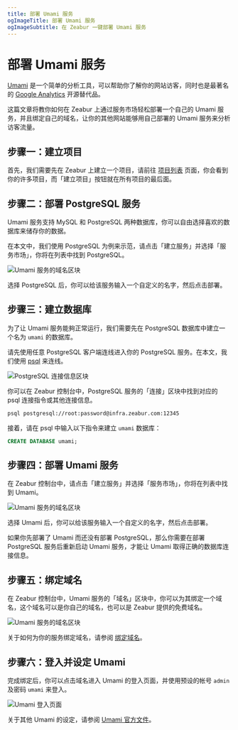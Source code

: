 ```yaml
---
title: 部署 Umami 服务
ogImageTitle: 部署 Umami 服务
ogImageSubtitle: 在 Zeabur 一键部署 Umami 服务
---
```



# 部署 Umami 服务

[Umami](https://umami.is/) 是一个简单的分析工具，可以帮助你了解你的网站访客，同时也是最著名的 [Google Analytics](https://analytics.google.com/) 开源替代品。

这篇文章将教你如何在 Zeabur 上通过服务市场轻松部署一个自己的 Umami 服务，并且绑定自己的域名，让你的其他网站能够用自己部署的 Umami 服务来分析访客流量。

## 步骤一：建立项目

首先，我们需要先在 Zeabur 上建立一个项目，请前往 [项目列表](https://dash.zeabur.com/projects) 页面，你会看到你的许多项目，而「建立项目」按钮就在所有项目的最后面。

## 步骤二：部署 PostgreSQL 服务

Umami 服务支持 MySQL 和 PostgreSQL 两种数据库，你可以自由选择喜欢的数据库来储存你的数据。

在本文中，我们使用 PostgreSQL 为例来示范，请点击「建立服务」并选择「服务市场」，你将在列表中找到 PostgreSQL。

![Umami 服务的域名区块](/marketplace/umami/deploy-postgresql.png)

选择 PostgreSQL 后，你可以给该服务输入一个自定义的名字，然后点击部署。

## 步骤三：建立数据库

为了让 Umami 服务能夠正常运行，我们需要先在 PostgreSQL 数据库中建立一个名为 `umami` 的数据库。

请先使用任意 PostgreSQL 客户端连线进入你的 PostgreSQL 服务。在本文，我们使用 [psql](https://www.postgresql.org/docs/9.1/app-psql.html) 来连线。

![PostgreSQL 连接信息区块](/marketplace/umami/postgre-connect.png)

你可以在 Zeabur 控制台中，PostgreSQL 服务的「连接」区块中找到对应的 psql 连接指令或其他连接信息。

```bash
psql postgresql://root:password@infra.zeabur.com:12345
```

接着，请在 psql 中输入以下指令来建立 `umami` 数据库：

```sql
CREATE DATABASE umami;
```

## 步骤四：部署 Umami 服务

在 Zeabur 控制台中，请点击「建立服务」并选择「服务市场」，你将在列表中找到 Umami。

![Umami 服务的域名区块](/marketplace/umami/deploy-umami.png)

选择 Umami 后，你可以给该服务输入一个自定义的名字，然后点击部署。

<Callout>
  如果你先部署了 Umami 而还没有部署 PostgreSQL，那么你需要在部署 PostgreSQL 服务后重新启动 Umami 服务，才能让 Umami 取得正确的数据库连接信息。
</Callout>

## 步骤五：绑定域名

在 Zeabur 控制台中，Umami 服务的「域名」区块中，你可以为其绑定一个域名，这个域名可以是你自己的域名，也可以是 Zeabur 提供的免费域名。

![Umami 服务的域名区块](/marketplace/umami/umami-domain.png)

关于如何为你的服务绑定域名，请参阅 [绑定域名](../deploy/domain-binding)。

## 步骤六：登入并设定 Umami

完成绑定后，你可以点击域名进入 Umami 的登入页面，并使用预设的帐号 `admin` 及密码 `umami` 来登入。

![Umami 登入页面](/marketplace/umami/umami-screenshot.png)

关于其他 Umami 的设定，请参阅 [Umami 官方文件](https://umami.is/docs)。
